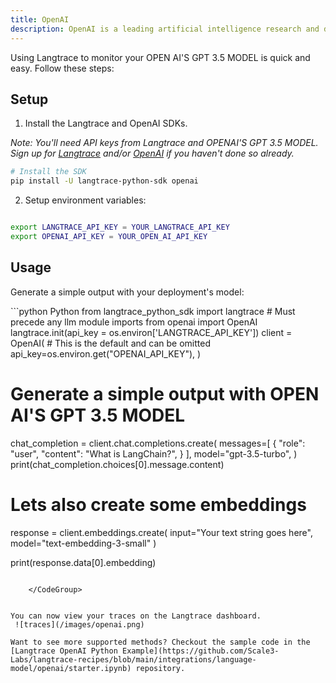 ```yaml
---
title: OpenAI
description: OpenAI is a leading artificial intelligence research and deployment company committed to ensuring that artificial general intelligence(AGI) benefits all of humanity. It develops cutting-edge AI models, such as GPT-4, to assist in various applications, from natural language processing to complex problem-solving. OpenAI focuses on safety, scalability, and ethical considerations in AI advancements.
---
```


Using Langtrace to monitor your OPEN AI'S GPT 3.5 MODEL is quick and easy. Follow these steps:

## Setup

1. Install the Langtrace and OpenAI SDKs.

*Note: You'll need API keys from Langtrace and OPENAI'S GPT 3.5 MODEL. Sign up for [Langtrace](https://langtrace.ai) and/or [OpenAI](https://openai.com/) if you haven't done so already.*

```sh Shell
# Install the SDK
pip install -U langtrace-python-sdk openai
```

2. Setup environment variables:

```sh Shell

export LANGTRACE_API_KEY = YOUR_LANGTRACE_API_KEY
export OPENAI_API_KEY = YOUR_OPEN_AI_API_KEY
```

## Usage

Generate a simple output with your deployment's model:

<CodeGroup>
  ```python Python
from langtrace_python_sdk import langtrace # Must precede any llm module imports
from openai import OpenAI
langtrace.init(api_key = os.environ['LANGTRACE_API_KEY'])
client = OpenAI(
    # This is the default and can be omitted
    api_key=os.environ.get("OPENAI_API_KEY"),
)

# Generate a simple output with OPEN AI'S GPT 3.5 MODEL

chat_completion = client.chat.completions.create(
    messages=[
        {
            "role": "user",
            "content": "What is LangChain?",
        }
    ],
    model="gpt-3.5-turbo",
)
print(chat_completion.choices[0].message.content)
# Lets also create some embeddings

response = client.embeddings.create(
    input="Your text string goes here",
    model="text-embedding-3-small"
)

print(response.data[0].embedding)
```

    </CodeGroup>


You can now view your traces on the Langtrace dashboard.
 ![traces](/images/openai.png)

Want to see more supported methods? Checkout the sample code in the [Langtrace OpenAI Python Example](https://github.com/Scale3-Labs/langtrace-recipes/blob/main/integrations/language-model/openai/starter.ipynb) repository.
